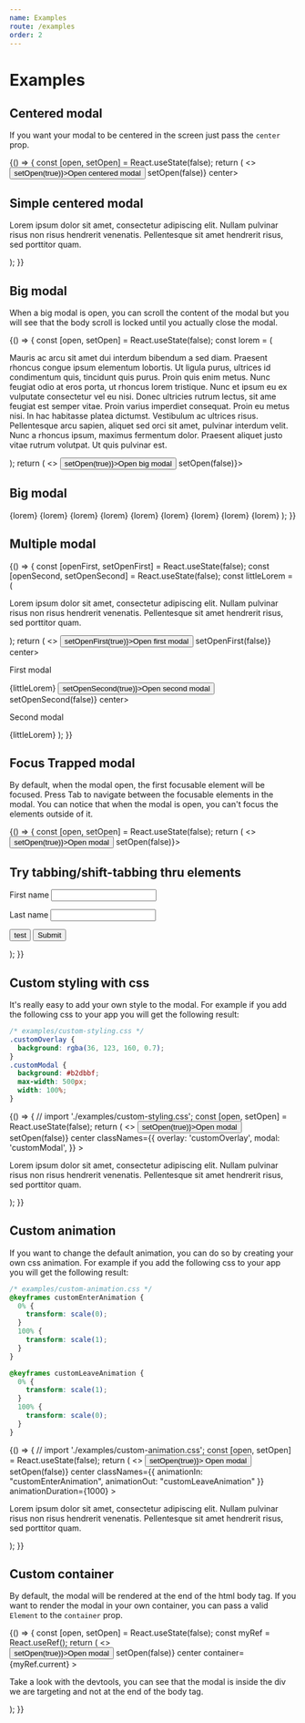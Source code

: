 ```yaml
---
name: Examples
route: /examples
order: 2
---
```



# Examples

## Centered modal

If you want your modal to be centered in the screen just pass the `center` prop.

<Playground>
  {() => {
    const [open, setOpen] = React.useState(false);
    return (
      <>
        <button onClick={() => setOpen(true)}>Open centered modal</button>
        <Modal open={open} onClose={() => setOpen(false)} center>
          <h2>Simple centered modal</h2>
          <p>
            Lorem ipsum dolor sit amet, consectetur adipiscing elit. Nullam
            pulvinar risus non risus hendrerit venenatis. Pellentesque sit amet
            hendrerit risus, sed porttitor quam.
          </p>
        </Modal>
      </>
    );
  }}
</Playground>

## Big modal

When a big modal is open, you can scroll the content of the modal but you will see that the body scroll is locked until you actually close the modal.

<Playground>
  {() => {
    const [open, setOpen] = React.useState(false);
    const lorem = (
      <p>
        Mauris ac arcu sit amet dui interdum bibendum a sed diam. Praesent
        rhoncus congue ipsum elementum lobortis. Ut ligula purus, ultrices id
        condimentum quis, tincidunt quis purus. Proin quis enim metus. Nunc
        feugiat odio at eros porta, ut rhoncus lorem tristique. Nunc et ipsum eu
        ex vulputate consectetur vel eu nisi. Donec ultricies rutrum lectus, sit
        ame feugiat est semper vitae. Proin varius imperdiet consequat. Proin eu
        metus nisi. In hac habitasse platea dictumst. Vestibulum ac ultrices
        risus. Pellentesque arcu sapien, aliquet sed orci sit amet, pulvinar
        interdum velit. Nunc a rhoncus ipsum, maximus fermentum dolor. Praesent
        aliquet justo vitae rutrum volutpat. Ut quis pulvinar est.
      </p>
    );
    return (
      <>
        <button onClick={() => setOpen(true)}>Open big modal</button>
        <Modal open={open} onClose={() => setOpen(false)}>
          <h2>Big modal</h2>
          {lorem}
          {lorem}
          {lorem}
          {lorem}
          {lorem}
          {lorem}
          {lorem}
          {lorem}
          {lorem}
        </Modal>
      </>
    );
  }}
</Playground>

## Multiple modal

<Playground>
  {() => {
    const [openFirst, setOpenFirst] = React.useState(false);
    const [openSecond, setOpenSecond] = React.useState(false);
    const littleLorem = (
      <p>
        Lorem ipsum dolor sit amet, consectetur adipiscing elit. Nullam pulvinar
        risus non risus hendrerit venenatis. Pellentesque sit amet hendrerit
        risus, sed porttitor quam.
      </p>
    );
    return (
      <>
        <button onClick={() => setOpenFirst(true)}>Open first modal</button>
        <Modal open={openFirst} onClose={() => setOpenFirst(false)} center>
          <p>First modal</p>
          {littleLorem}
          <button onClick={() => setOpenSecond(true)}>Open second modal</button>
        </Modal>
        <Modal open={openSecond} onClose={() => setOpenSecond(false)} center>
          <p>Second modal</p>
          {littleLorem}
        </Modal>
      </>
    );
  }}
</Playground>

## Focus Trapped modal

By default, when the modal open, the first focusable element will be focused. Press Tab to navigate between the focusable elements in the modal. You can notice that when the modal is open, you can't focus the elements outside of it.

<Playground>
  {() => {
    const [open, setOpen] = React.useState(false);
    return (
      <>
        <button onClick={() => setOpen(true)}>Open modal</button>
        <Modal open={open} onClose={() => setOpen(false)}>
          <h2>Try tabbing/shift-tabbing thru elements</h2>
          <form action="">
            <p>
              <label htmlFor="firstName">
                First name
                <input type="text" />
              </label>
            </p>
            <p>
              <label htmlFor="lastName">
                Last name
                <input type="text" />
              </label>
            </p>
            <button>test</button>
            <input type="submit" value="Submit" />
          </form>
        </Modal>
      </>
    );
  }}
</Playground>

## Custom styling with css


It's really easy to add your own style to the modal.
For example if you add the following css to your app you will get the following result:

```css
/* examples/custom-styling.css */
.customOverlay {
  background: rgba(36, 123, 160, 0.7);
}
.customModal {
  background: #b2dbbf;
  max-width: 500px;
  width: 100%;
}
```

<Playground>
  {() => {
    // import './examples/custom-styling.css';
    const [open, setOpen] = React.useState(false);
    return (
      <>
        <button onClick={() => setOpen(true)}>Open modal</button>
        <Modal
          open={open}
          onClose={() => setOpen(false)}
          center
          classNames={{
            overlay: 'customOverlay',
            modal: 'customModal',
          }}
        >
          <p>
            Lorem ipsum dolor sit amet, consectetur adipiscing elit. Nullam
            pulvinar risus non risus hendrerit venenatis. Pellentesque sit amet
            hendrerit risus, sed porttitor quam.
          </p>
        </Modal>
      </>
    );
  }}
</Playground>

## Custom animation


If you want to change the default animation, you can do so by creating your own css animation.
For example if you add the following css to your app you will get the following result:

```css
/* examples/custom-animation.css */
@keyframes customEnterAnimation {
  0% {
    transform: scale(0);
  }
  100% {
    transform: scale(1);
  }
}

@keyframes customLeaveAnimation {
  0% {
    transform: scale(1);
  }
  100% {
    transform: scale(0);
  }
}
```

<Playground>
  {() => {
    // import './examples/custom-animation.css';
    const [open, setOpen] = React.useState(false);
    return (
      <>
        <button onClick={() => setOpen(true)}>
          Open modal
        </button>
        <Modal
          open={open}
          onClose={() => setOpen(false)}
          center
          classNames={{
            animationIn: "customEnterAnimation",
            animationOut: "customLeaveAnimation"
          }}
          animationDuration={1000}
        >
          <p>
            Lorem ipsum dolor sit amet, consectetur adipiscing elit. Nullam
            pulvinar risus non risus hendrerit venenatis. Pellentesque sit amet
            hendrerit risus, sed porttitor quam.
          </p>
        </Modal>
      </>
    );
}}

</Playground>

## Custom container

By default, the modal will be rendered at the end of the html body tag. If you want to render the modal in your own container, you can pass a valid `Element` to the `container` prop.

<Playground>
  {() => {
    const [open, setOpen] = React.useState(false);
    const myRef = React.useRef();
    return (
      <>
        <div ref={myRef} />
        <button onClick={() => setOpen(true)}>Open modal</button>
        <Modal
          open={open}
          onClose={() => setOpen(false)}
          center
          container={myRef.current}
        >
          <p>
            Take a look with the devtools, you can see that the modal is inside
            the div we are targeting and not at the end of the body tag.
          </p>
        </Modal>
      </>
    );
  }}
</Playground>
